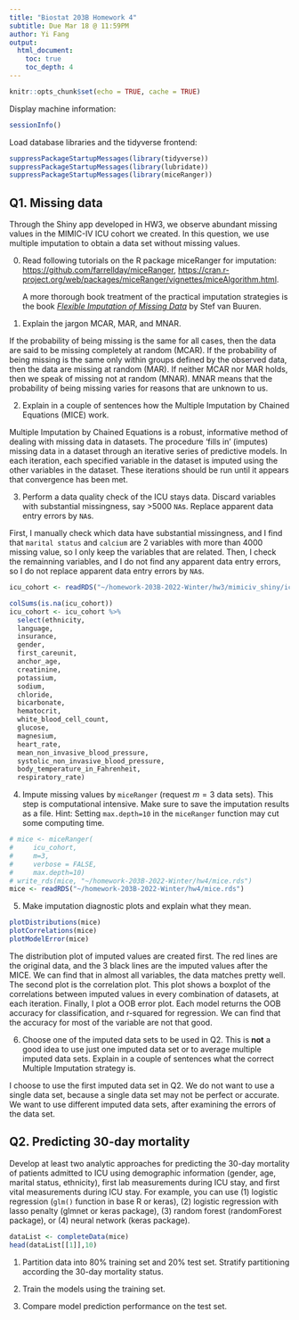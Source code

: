 ```yaml
---
title: "Biostat 203B Homework 4"
subtitle: Due Mar 18 @ 11:59PM
author: Yi Fang
output:
  html_document:
    toc: true
    toc_depth: 4
---
```


```r
knitr::opts_chunk$set(echo = TRUE, cache = TRUE)
```

Display machine information:
```r
sessionInfo()
```
Load database libraries and the tidyverse frontend:
```r
suppressPackageStartupMessages(library(tidyverse))
suppressPackageStartupMessages(library(lubridate))
suppressPackageStartupMessages(library(miceRanger))
```

## Q1. Missing data

Through the Shiny app developed in HW3, we observe abundant missing values in the MIMIC-IV ICU cohort we created. In this question, we use multiple imputation to obtain a data set without missing values.

0. Read following tutorials on the R package miceRanger for imputation: <https://github.com/farrellday/miceRanger>, <https://cran.r-project.org/web/packages/miceRanger/vignettes/miceAlgorithm.html>.

    A more thorough book treatment of the practical imputation strategies is the book [*_Flexible Imputation of Missing Data_*](https://stefvanbuuren.name/fimd/) by Stef van Buuren. 

1. Explain the jargon MCAR, MAR, and MNAR.

If the probability of being missing is the same for all cases, then the data are said to be missing completely at random (MCAR). 
If the probability of being missing is the same only within groups defined by the observed data, then the data are missing at random (MAR).
If neither MCAR nor MAR holds, then we speak of missing not at random (MNAR). MNAR means that the probability of being missing varies for reasons that are unknown to us. 

2. Explain in a couple of sentences how the Multiple Imputation by Chained Equations (MICE) work.

Multiple Imputation by Chained Equations is a robust, informative method of dealing with missing data in datasets. The procedure ‘fills in’ (imputes) missing data in a dataset through an iterative series of predictive models. In each iteration, each specified variable in the dataset is imputed using the other variables in the dataset. These iterations should be run until it appears that convergence has been met.

3. Perform a data quality check of the ICU stays data. Discard variables with substantial missingness, say >5000 `NA`s. Replace apparent data entry errors by `NA`s.

First, I manually check which data have substantial missingness, and I find that `marital status` and `calcium` are 2 variables with more than 4000 missing value, so I only keep the variables that are related.
Then, I check the remainning variables, and I do not find any apparent data entry errors, so I do not replace apparent data entry errors by `NA`s.

```r
icu_cohort <- readRDS("~/homework-203B-2022-Winter/hw3/mimiciv_shiny/icu_cohort.rds")

colSums(is.na(icu_cohort))
icu_cohort <- icu_cohort %>%
  select(ethnicity,
  language, 
  insurance,
  gender,
  first_careunit,
  anchor_age,
  creatinine,
  potassium,
  sodium,
  chloride,
  bicarbonate,
  hematocrit,
  white_blood_cell_count,
  glucose,
  magnesium,
  heart_rate,
  mean_non_invasive_blood_pressure,
  systolic_non_invasive_blood_pressure,
  body_temperature_in_Fahrenheit,
  respiratory_rate)
```


4. Impute missing values by `miceRanger` (request $m=3$ data sets). This step is computational intensive. Make sure to save the imputation results as a file. Hint: Setting `max.depth=10` in the `miceRanger` function may cut some computing time.

```r
# mice <- miceRanger(
#     icu_cohort, 
#     m=3,
#     verbose = FALSE,
#     max.depth=10)
# write_rds(mice, "~/homework-203B-2022-Winter/hw4/mice.rds")
mice <- readRDS("~/homework-203B-2022-Winter/hw4/mice.rds")
```

5. Make imputation diagnostic plots and explain what they mean.
```r
plotDistributions(mice)
plotCorrelations(mice)
plotModelError(mice)
```

The distribution plot of imputed values are created first. The red lines are the original data, and the 3 black lines are the imputed values after the MICE. We can find that in almost all variables, the data matches pretty well.
The second plot is the correlation plot. This plot shows a boxplot of the correlations between imputed values in every combination of datasets, at each iteration.
Finally, I plot a OOB error plot. Each model returns the OOB accuracy for classification, and r-squared for regression. We can find that the accuracy for most of the variable are not that good.

6. Choose one of the imputed data sets to be used in Q2. This is **not** a good idea to use just one imputed data set or to average multiple imputed data sets. Explain in a couple of sentences what the correct Multiple Imputation strategy is.

I choose to use the first imputed data set in Q2. We do not want to use a single data set, because a single data set may not be perfect or accurate. We want to use different imputed data sets, after examining the errors of the data set.


## Q2. Predicting 30-day mortality

Develop at least two analytic approaches for predicting the 30-day mortality of patients admitted to ICU using demographic information (gender, age, marital status, ethnicity), first lab measurements during ICU stay, and first vital measurements during ICU stay. For example, you can use (1) logistic regression (`glm()` function in base R or keras), (2) logistic regression with lasso penalty (glmnet or keras package), (3) random forest (randomForest package), or (4) neural network (keras package).

```r
dataList <- completeData(mice)
head(dataList[[1]],10)
```

1. Partition data into 80% training set and 20% test set. Stratify partitioning according the 30-day mortality status.

2. Train the models using the training set.

3. Compare model prediction performance on the test set.

